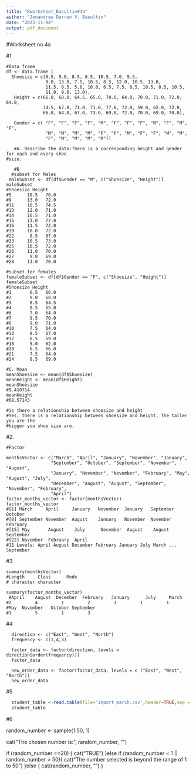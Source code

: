 ```yaml
---
title: "Rworksheet_Basultin#4a"
author: "Jonandrew Darren V. Basultin"
date: "2023-11-08"
output: pdf_document
---
```


#Worksheet no.4a

#1
```num1
#Data frame
df <- data.frame (
  Shoesize = c(6.5, 9.0, 8.5, 8.5, 10.5, 7.0, 9.5,
               9.0, 13.0, 7.5, 10.5, 8.5, 12.0, 10.5, 13.0,
               11.5, 8.5, 5.0, 10.0, 6.5, 7.5, 8.5, 10.5, 8.5, 10.5,
               11.0, 9.0, 13.0),
   Height = c(66.0, 68.0, 64.5, 65.0, 70.0, 64.0, 70.0, 71.0, 72.0, 64.0,
              74.5, 67.0, 71.0, 71.0, 77.0, 72.0, 59.0, 62.0, 72.0,
              66.0, 64.0, 67.0, 73.0, 69.0, 72.0, 70.0, 69.0, 70.0),
  
   Gender = c( "F", "F", "F", "F", "M", "F", "F", "F", "M", "F", "M", "F",
               "M", "M", "M", "M", "F", "F", "M", "F", "F", "M", "M",
               "F", "M", "M", "M", "M"))
  
   #A. Describe the data:There is a corresponding height and gender for each and every shoe 
#size.

   #B 
  #subset for Males
 maleSubset <- df[df$Gender == "M", c("Shoesize", "Height")]
maleSubset 
#Shoesize Height
#5      10.5   70.0
#9      13.0   72.0
#11     10.5   74.5
#13     12.0   71.0
#14     10.5   71.0
#15     13.0   77.0
#16     11.5   72.0
#19     10.0   72.0
#22      8.5   67.0
#23     10.5   73.0
#25     10.5   72.0
#26     11.0   70.0
#27      9.0   69.0
#28     13.0   70.0

#subset for females
femaleSubset <- df[df$Gender == "F", c("Shoesize", "Height")]
femaleSubset
#Shoesize Height
#1       6.5   66.0
#2       9.0   68.0
#3       8.5   64.5
#4       8.5   65.0
#6       7.0   64.0
#7       9.5   70.0
#8       9.0   71.0
#10      7.5   64.0
#12      8.5   67.0
#17      8.5   59.0
#18      5.0   62.0
#20      6.5   66.0
#21      7.5   64.0
#24      8.5   69.0

#C. Mean
meanShoesize <- mean(df$Shoesize)
meanHeight <- mean(df$Height)
meanShoesize
#9.410714
meanHeight
#68.57143

#is there a relationship between shoesize and height
#Yes, there is a relationship between shoesize and height, The taller you are the
#bigger you shoe size are,
```
 #2.
```num2
#Factor 

monthsVector <- c("March", "April", "January", "November", "January",
                 "September", "October", "September", "November", "August",
                 "January", "November", "November", "February", "May", "August", "July",
                 "December", "August", "August", "September", "November", "February",
                 "April")
factor_months_vector <- factor(monthsVector)
factor_months_vector
#[1] March     April     January   November  January   September October  
#[8] September November  August    January   November  November  February 
#[15] May       August    July      December  August    August    September
#[22] November  February  April    
#11 Levels: April August December February January July March ... September
```
#3 
```num3
summary(monthsVector)
#Length     Class      Mode 
# character character 

summary(factor_months_vector)
 #April    August  December  February   January      July     March 
#2         4         1         2         3         1         1 
#May  November   October September 
#1         5         1         3 
```
#4
```num4
  direction <- c("East", "West", "North")
  frequency <- c(1,4,3)
  
  factor_data <- factor(direction, levels = direction[order(frequency)])
  factor_data  
  
  new_order_data <- factor(factor_data, levels = c ("East", "West", "North"))
  new_order_data
```
#5
```r
  student_table <-read.table(file='import_march.csv',header=TRUE,sep =',')
  student_table
```
#6

random_number <- sample(1:50, 1)

cat("The chosen number is:",
random_number, "\n")

if (random_number ==20) {
cat("TRUE\n")
}else if (random_number < 1 || random_number > 50){
cat("The number selected is beyond the range of 1 to 50\n")
}else {
cat(random_number, "\n")
}
  
  